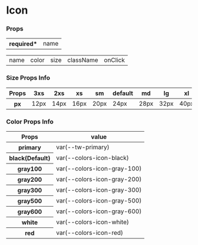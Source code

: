 
<Meta title="Icon" name="Docs" of={Icon} />

# Icon

### Props

<table>
  <tbody>
    <tr>
      <th>required*</th>
      <td>name</td>
    </tr>
  </tbody>
</table>
<table>
  <tbody>
    <tr>
      <td>name</td>
      <td>color</td>
      <td>size</td>
      <td>className</td>
      <td>onClick</td>
    </tr>
  </tbody>
</table>

### Size Props Info

<table className="text-center">
  <thead>
    <tr>
      <th>Props</th>
      <th>3xs</th>
      <th>2xs</th>
      <th>xs</th>
      <th>sm</th>
      <th>default</th>
      <th>md</th>
      <th>lg</th>
      <th>xl</th>
    </tr>
  </thead>
  <tbody>
    <tr>
      <th>px</th>
      <td>12px</td>
      <td>14px</td>
      <td>16px</td>
      <td>20px</td>
      <td>24px</td>
      <td>28px</td>
      <td>32px</td>
      <td>40px</td>
    </tr>
  </tbody>
</table>

### Color Props Info

<table className="text-center">
  <thead>
    <tr>
      <th>Props</th>
      <th>value</th>
    </tr>
  </thead>
  <tbody>
    <tr>
      <th>primary</th>
      <td>var(--tw-primary)</td>
    </tr>
    <tr>
      <th>black(Default)</th>
      <td>var(--colors-icon-black)</td>
    </tr>
    <tr>
      <th>gray100</th>
      <td>var(--colors-icon-gray-100)</td>
    </tr>
    <tr>
      <th>gray200</th>
      <td>var(--colors-icon-gray-200)</td>
    </tr>
    <tr>
      <th>gray300</th>
      <td>var(--colors-icon-gray-300)</td>
    </tr>
    <tr>
      <th>gray500</th>
      <td>var(--colors-icon-gray-500)</td>
    </tr>
    <tr>
      <th>gray600</th>
      <td>var(--colors-icon-gray-600)</td>
    </tr>
    <tr>
      <th>white</th>
      <td>var(--colors-icon-white)</td>
    </tr>
    <tr>
      <th>red</th>
      <td>var(--colors-icon-red)</td>
    </tr>
  </tbody>
</table>

<section className="grid grid-cols-4 gap-[5px]">
  <Canvas of={Icon.arrowTop} className="" />
  <Canvas of={Icon.arrowBottom} className="" />
  <Canvas of={Icon.arrowLeft} className="" />
  <Canvas of={Icon.arrowRight} className="" />
  <Canvas of={Icon.prev} className="" />
  <Canvas of={Icon.next} className="" />
  <Canvas of={Icon.back} className="" />
  <Canvas of={Icon.bell} className="" />
  <Canvas of={Icon.bellOn} className="" />
  <Canvas of={Icon.calendar} className="" />
  <Canvas of={Icon.camera} className="" />
  <Canvas of={Icon.cart} className="" />
  <Canvas of={Icon.closeCircle} className="" />
  <Canvas of={Icon.copy} className="" />
  <Canvas of={Icon.home} className="" />
  <Canvas of={Icon.login} className="" />
  <Canvas of={Icon.logout} className="" />
  <Canvas of={Icon.report} className="" />
  <Canvas of={Icon.share} className="" />
  <Canvas of={Icon.textSize} className="" />
  <Canvas of={Icon.more} className="" />
  <Canvas of={Icon.longNext} className="" />
  <Canvas of={Icon.longNext2} className="" />
  <Canvas of={Icon.apple} className="" />
  <Canvas of={Icon.kakao} className="" />
  <Canvas of={Icon.kakaoTalk} className="" />
  <Canvas of={Icon.naver} className="" />
  <Canvas of={Icon.naverBlog} className="" />
  <Canvas of={Icon.naverPost} className="" />
  <Canvas of={Icon.error} className="" />
  <Canvas of={Icon.nodata} className="" />
  <Canvas of={Icon.paymentNodata} className="" />
  <Canvas of={Icon.paymentCompleted} className="" />
</section>
